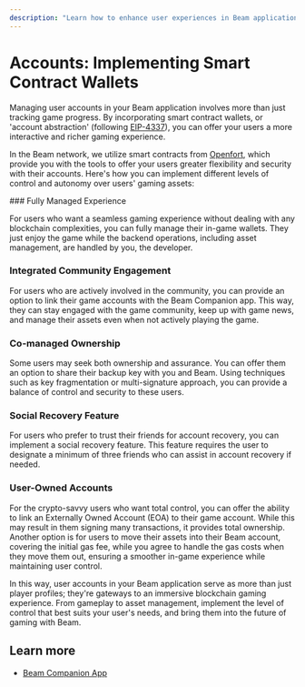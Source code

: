 ```yaml
---
description: "Learn how to enhance user experiences in Beam applications by implementing various types of smart contract wallets."
---
```



# Accounts: Implementing Smart Contract Wallets

Managing user accounts in your Beam application involves more than just tracking game progress. By incorporating smart contract wallets, or 'account abstraction' (following [EIP-4337](https://ethereum.org/en/roadmap/account-abstraction/)), you can offer your users a more interactive and richer gaming experience.

In the Beam network, we utilize smart contracts from [Openfort](https://www.openfort.xyz/docs), which provide you with the tools to offer your users greater flexibility and security with their accounts. Here's how you can implement different levels of control and autonomy over users' gaming assets:

<Steps>
### Fully Managed Experience

For users who want a seamless gaming experience without dealing with any blockchain complexities, you can fully manage their in-game wallets. They just enjoy the game while the backend operations, including asset management, are handled by you, the developer.

### Integrated Community Engagement

For users who are actively involved in the community, you can provide an option to link their game accounts with the Beam Companion app. This way, they can stay engaged with the game community, keep up with game news, and manage their assets even when not actively playing the game.

### Co-managed Ownership

Some users may seek both ownership and assurance. You can offer them an option to share their backup key with you and Beam. Using techniques such as key fragmentation or multi-signature approach, you can provide a balance of control and security to these users.

### Social Recovery Feature

For users who prefer to trust their friends for account recovery, you can implement a social recovery feature. This feature requires the user to designate a minimum of three friends who can assist in account recovery if needed.

### User-Owned Accounts

For the crypto-savvy users who want total control, you can offer the ability to link an Externally Owned Account (EOA) to their game account. While this may result in them signing many transactions, it provides total ownership. Another option is for users to move their assets into their Beam account, covering the initial gas fee, while you agree to handle the gas costs when they move them out, ensuring a smoother in-game experience while maintaining user control.

</Steps>

In this way, user accounts in your Beam application serve as more than just player profiles; they're gateways to an immersive blockchain gaming experience. From gameplay to asset management, implement the level of control that best suits your user's needs, and bring them into the future of gaming with Beam.

## Learn more
- [Beam Companion App](/sdk/companion)

